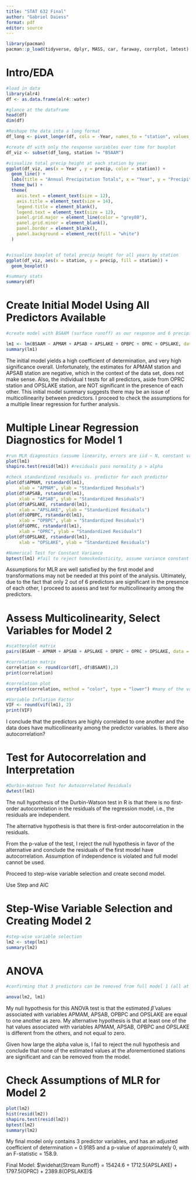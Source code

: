 ---
title: "STAT 632 Final"
author: "Gabriel Daiess"
format: pdf
editor: source
---

```{r}
library(pacman)
pacman::p_load(tidyverse, dplyr, MASS, car, faraway, corrplot, lmtest)
```

# Intro/EDA

```{r}
#load in data
library(alr4)
df <- as.data.frame(alr4::water)

#glance at the dataframe
head(df)
dim(df)

#Reshape the data into a long format
df_long <- pivot_longer(df, cols = -Year, names_to = "station", values_to = "precip")

#create df with only the response variables over time for boxplot
df_viz <- subset(df_long, station != "BSAAM")

#visualize total precip height at each station by year
ggplot(df_viz, aes(x = Year , y = precip, color = station)) +
  geom_line() +
  labs(title = "Annual Precipitation Totals", x = "Year", y = "Precipitation (in)") +
  theme_bw() +
  theme(
    axis.text = element_text(size = 12),
    axis.title = element_text(size = 14),
    legend.title = element_blank(),
    legend.text = element_text(size = 12),
    panel.grid.major = element_line(color = "grey80"),
    panel.grid.minor = element_blank(),
    panel.border = element_blank(),
    panel.background = element_rect(fill = "white")
  )


#visualize boxplot of total precip height for all years by station
ggplot(df_viz, aes(x = station, y = precip, fill = station)) +
  geom_boxplot()

#summary stats
summary(df)
```

# Create Initial Model Using All Predictors Available

```{r}
#create model with BSAAM (surface runoff) as our response and 6 precipitation measuring stations as predictors

lm1 <- lm(BSAAM ~ APMAM + APSAB + APSLAKE + OPBPC + OPRC + OPSLAKE, data = df)
summary(lm1)

```

The initial model yields a high coefficient of determination, and very high significance overall. Unfortunately, the estimates for APMAM station and APSAB station are negative, which in the context of the data set, does not make sense. Also, the individual t tests for all predictors, aside from OPRC station and OPSLAKE station, are NOT significant in the presence of each other. This initial model summary suggests there may be an issue of multicollinearity between predictors. I proceed to check the assumptions for a multiple linear regression for further analysis.

# Multiple Linear Regression Diagnostics for Model 1

```{r}
#run MLR diagnostics (assume linearity, errors are iid ~ N, constant variance)
plot(lm1)
shapiro.test(resid(lm1)) #residuals pass normality p > alpha

#check standardized residuals vs. predictor for each predictor
plot(df$APMAM, rstandard(lm1), 
     xlab = "APMAM", ylab = "Standardized Residuals")
plot(df$APSAB, rstandard(lm1), 
     xlab = "APSAB", ylab = "Standardized Residuals")
plot(df$APSLAKE, rstandard(lm1), 
     xlab = "APSLAKE", ylab = "Standardized Residuals")
plot(df$OPBPC, rstandard(lm1), 
     xlab = "OPBPC", ylab = "Standardized Residuals")
plot(df$OPRC, rstandard(lm1), 
     xlab = "OPRC", ylab = "Standardized Residuals")
plot(df$OPSLAKE, rstandard(lm1), 
     xlab = "OPSLAKE", ylab = "Standardized Residuals")

#Numerical Test for Constant Variance
bptest(lm1) #fail to reject homoskedasticity, assume variance constant

```

Assumptions for MLR are well satisfied by the first model and transformations may not be needed at this point of the analysis. Ultimately, due to the fact that only 2 out of 6 predictors are significant in the presence of each other, I proceed to assess and test for multicollinearity among the predictors.

# Assess Multicolinearity, Select Variables for Model 2

```{r}
#scatterplot matrix
pairs(BSAAM ~ APMAM + APSAB + APSLAKE + OPBPC + OPRC + OPSLAKE, data = df)

#correlation matrix
correlation <- round(cor(df[,-df$BSAAM]),2)
print(correlation)

#correlation plot
corrplot(correlation, method = "color", type = "lower") #many of the variables are highly correlated

#Variable Inflation Factor
VIF <- round(vif(lm1), 2)
print(VIF)
```

I conclude that the predictors are highly correlated to one another and the data does have multicollinearity among the predictor variables. Is there also autocorrelation? 

# Test for Autocorrelation and Interpretation
```{r}
#Durbin-Watson Test for Autocorrelated Residuals
dwtest(lm1)
```
The null hypothesis of the Durbin-Watson test in R is that there is no first-order autocorrelation in the residuals of the regression model, i.e., the residuals are independent.

The alternative hypothesis is that there is first-order autocorrelation in the residuals.

From the p-value of the test, I reject the null hypothesis in favor of the alternative and conclude the residuals of the first model have autocorrelation. Assumption of independence is violated and full model cannot be used.

Proceed to step-wise variable selection and create second model.

Use Step and AIC

# Step-Wise Variable Selection and Creating Model 2

```{r}
#step-wise variable selection
lm2 <- step(lm1)
summary(lm2)
```

# ANOVA
```{r}
#confirming that 3 predictors can be removed from full model 1 (all at once) to yield reduced model 2

anova(lm2, lm1)
```
My null hypothesis for this ANOVA test is that the estimated $\widehat{\beta}$ values associated with variables APMAM, APSAB, OPBPC and OPSLAKE are equal to one another as zero. My alternative hypothesis is that at least one of the hat values associated with variables APMAM, APSAB, OPBPC and OPSLAKE is different from the others, and not equal to zero. 

Given how large the alpha value is, I fail to reject the null hypothesis and conclude that none of the estimated values at the aforementioned stations are significant and can be removed from the model.

# Check Assumptions of MLR for Model 2

```{r}
plot(lm2)
hist(resid(lm2))
shapiro.test(resid(lm2))
bptest(lm2)
summary(lm2)
```

My final model only contains 3 predictor variables, and has an adjusted coefficient of determination = 0.9185 and a p-value of approximately 0, with an F-statistic = 158.9.

Final Model: 
$\widehat{Stream Runoff} = 15424.6 + 1712.5(APSLAKE) + 1797.5(OPRC) + 2389.8(OPSLAKE)$
